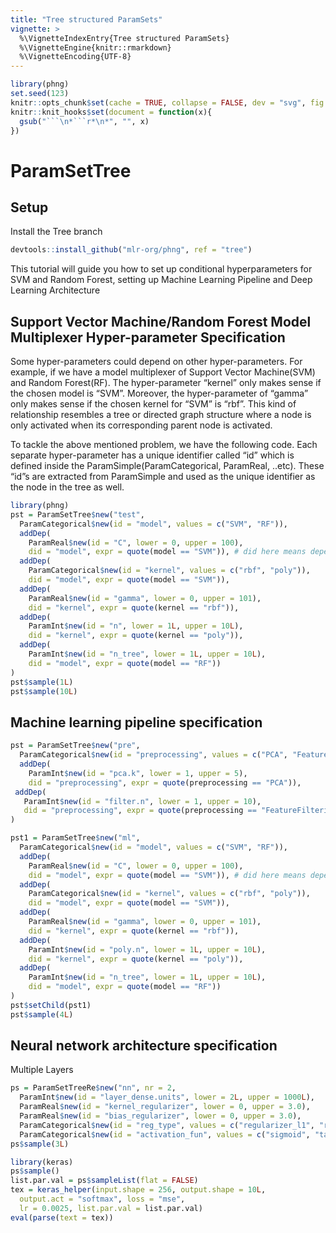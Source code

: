 ```yaml
---
title: "Tree structured ParamSets"
vignette: >
  %\VignetteIndexEntry{Tree structured ParamSets}
  %\VignetteEngine{knitr::rmarkdown}
  %\VignetteEncoding{UTF-8}
---
```


```r
library(phng)
set.seed(123)
knitr::opts_chunk$set(cache = TRUE, collapse = FALSE, dev = "svg", fig.height = 3.5)
knitr::knit_hooks$set(document = function(x){
  gsub("```\n*```r*\n*", "", x)
})
```

# ParamSetTree 

## Setup
Install the Tree branch

```r
devtools::install_github("mlr-org/phng", ref = "tree")
```

This tutorial will guide you how to set up conditional hyperparameters for SVM and Random Forest, setting up Machine Learning Pipeline and Deep Learning Architecture 

## Support Vector Machine/Random Forest Model Multiplexer Hyper-parameter Specification
Some hyper-parameters could depend on other hyper-parameters. For example, if we have a model multiplexer of Support Vector Machine(SVM) and Random Forest(RF). The hyper-parameter "kernel" only makes sense if the chosen model is "SVM". Moreover, the hyper-parameter of "gamma" only makes sense if the chosen kernel for "SVM" is "rbf". This kind of relationship resembles a tree or directed graph structure where a node is only activated when its corresponding parent node is activated. 

To tackle the above mentioned problem, we have the following code. Each separate hyper-parameter has a unique identifier called "id" which is defined inside the ParamSimple(ParamCategorical, ParamReal, ..etc). These "id"s are extracted from ParamSimple and used as the unique identifier as the node in the tree as well.

```r
library(phng)
pst = ParamSetTree$new("test",
  ParamCategorical$new(id = "model", values = c("SVM", "RF")),
  addDep(
    ParamReal$new(id = "C", lower = 0, upper = 100), 
    did = "model", expr = quote(model == "SVM")), # did here means dependant id
  addDep(
    ParamCategorical$new(id = "kernel", values = c("rbf", "poly")), 
    did = "model", expr = quote(model == "SVM")),
  addDep(
    ParamReal$new(id = "gamma", lower = 0, upper = 101), 
    did = "kernel", expr = quote(kernel == "rbf")),
  addDep(
    ParamInt$new(id = "n", lower = 1L, upper = 10L), 
    did = "kernel", expr = quote(kernel == "poly")),
  addDep(
    ParamInt$new(id = "n_tree", lower = 1L, upper = 10L), 
    did = "model", expr = quote(model == "RF"))
)
pst$sample(1L)
pst$sample(10L)
```


## Machine learning pipeline specification 
```r
pst = ParamSetTree$new("pre",     
  ParamCategorical$new(id = "preprocessing", values = c("PCA", "FeatureFiltering")),
  addDep(
    ParamInt$new(id = "pca.k", lower = 1, upper = 5), 
    did = "preprocessing", expr = quote(preprocessing == "PCA")),
 addDep(
   ParamInt$new(id = "filter.n", lower = 1, upper = 10), 
   did = "preprocessing", expr = quote(preprocessing == "FeatureFiltering"))
)

pst1 = ParamSetTree$new("ml",
  ParamCategorical$new(id = "model", values = c("SVM", "RF")),
  addDep(
    ParamReal$new(id = "C", lower = 0, upper = 100), 
    did = "model", expr = quote(model == "SVM")), # did here means dependant id
  addDep(
    ParamCategorical$new(id = "kernel", values = c("rbf", "poly")), 
    did = "model", expr = quote(model == "SVM")),
  addDep(
    ParamReal$new(id = "gamma", lower = 0, upper = 101), 
    did = "kernel", expr = quote(kernel == "rbf")),
  addDep(
    ParamInt$new(id = "poly.n", lower = 1L, upper = 10L), 
    did = "kernel", expr = quote(kernel == "poly")),
  addDep(
    ParamInt$new(id = "n_tree", lower = 1L, upper = 10L), 
    did = "model", expr = quote(model == "RF"))
)
pst$setChild(pst1)
pst$sample(4L)
```

## Neural network architecture specification
Multiple Layers

```r
ps = ParamSetTreeRe$new("nn", nr = 2,
  ParamInt$new(id = "layer_dense.units", lower = 2L, upper = 1000L),
  ParamReal$new(id = "kernel_regularizer", lower = 0, upper = 3.0), 
  ParamReal$new(id = "bias_regularizer", lower = 0, upper = 3.0), 
  ParamCategorical$new(id = "reg_type", values = c("regularizer_l1", "regularizer_l2")),
  ParamCategorical$new(id = "activation_fun", values = c("sigmoid", "tanh", "linear")))
ps$sample(3L)
``` 

```r
library(keras)
ps$sample()
list.par.val = ps$sampleList(flat = FALSE)
tex = keras_helper(input.shape = 256, output.shape = 10L, 
  output.act = "softmax", loss = "mse", 
  lr = 0.0025, list.par.val = list.par.val)
eval(parse(text = tex))
```
